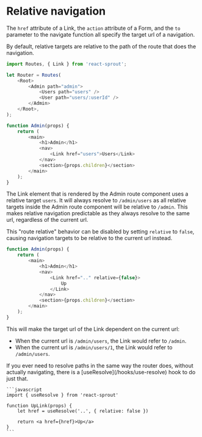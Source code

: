 # Relative navigation

The `href` attribute of a Link, the `action` attribute of a Form, and the `to` parameter to the navigate function
all specify the target url of a navigation.

By default, relative targets are relative to the path of the route that does the navigation.

```javascript
import Routes, { Link } from 'react-sprout';

let Router = Routes(
	<Root>
		<Admin path="admin">
			<Users path="users" />
			<User path="users/:userId" />
		</Admin>
	</Root>,
);

function Admin(props) {
	return (
		<main>
			<h1>Admin</h1>
			<nav>
				<Link href="users">Users</Link>
			</nav>
			<section>{props.children}</section>
		</main>
	);
}
```

The Link element that is rendered by the Admin route component uses a relative target `users`.
It will always resolve to `/admin/users` as all relative targets inside the Admin route component will be relative to `/admin`.
This makes relative navigation predictable as they always resolve to the same url, regardless of the current url.

This "route relative" behavior can be disabled by setting `relative` to `false`, causing navigation targets to be relative to the current url instead.

```javascript
function Admin(props) {
	return (
		<main>
			<h1>Admin</h1>
			<nav>
				<Link href=".." relative={false}>
					Up
				</Link>
			</nav>
			<section>{props.children}</section>
		</main>
	);
}
```

This will make the target url of the Link dependent on the current url:

- When the current url is `/admin/users`, the Link would refer to `/admin`.
- When the current url is `/admin/users/1`, the Link would refer to `/admin/users`.

<Info>
	If you ever need to resolve paths in the same way the router does, without
	actually navigating, there is a [useResolve](/hooks/use-resolve) hook to do just that.

    ```javascript
    import { useResolve } from 'react-sprout'

    function UpLink(props) {
    	let href = useResolve('..', { relative: false })

    	return <a href={href}>Up</a>
    }
    ```

</Info>
